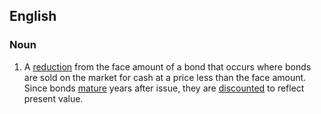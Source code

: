 ==English==

===Noun===
{{en-noun|head=[[bond]] [[discount]]}}

# {{context|legal}} A [[reduction]] from the face amount of a bond that occurs where bonds are sold on the market for cash at a price less than the face amount. Since bonds [[mature]] years after issue, they are [[discount]]ed to reflect present value.